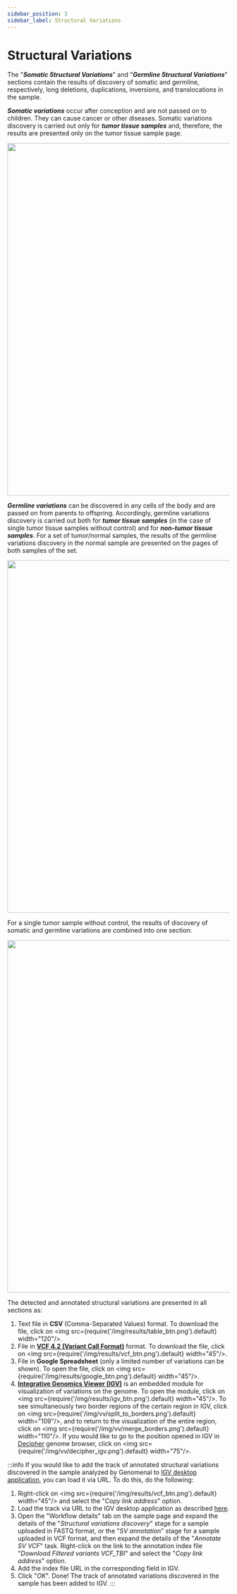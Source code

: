 ```yaml
---
sidebar_position: 3
sidebar_label: Structural Variations
---
```


# Structural Variations

The "***Somatic Structural Variations***" and "***Germline Structural Variations***" sections contain
the results of discovery of somatic and germline, respectively, long deletions, duplications, inversions,
and translocations in the sample.

***Somatic variations*** occur after conception and are not passed on to children. They can cause cancer or other
diseases. Somatic variations discovery is carried out only for ***tumor tissue samples*** and, therefore, the results
are presented only on the tumor tissue sample page.

<p align="center">
<img src={require('/img/results/somatic_structural_var.png').default} width="800"/>
</p>

***Germline variations*** can be discovered in any cells of the body and are passed on from parents to offspring.
Accordingly, germline variations discovery is carried out both for ***tumor tissue samples*** (in the case of
single tumor tissue samples without control) and for ***non-tumor tissue samples***.
For a set of tumor/normal samples, the results of the germline variations discovery
in the normal sample are presented on the pages of both samples of the set.

<p align="center">
<img src={require('/img/results/germline_structural.png').default} width="800"/>
</p>

For a single tumor sample without control, the results of discovery of somatic and germline variations
are combined into one section:

<p align="center">
<img src={require('/img/results/somatic_and_germline_structural.png').default} width="800"/>
</p>

The detected and annotated structural variations are presented in all sections as:

1. Text file in **CSV** (Comma-Separated Values) format. To download the file,
click on <img src={require('/img/results/table_btn.png').default} width="120"/>.
2. File in **[VCF 4.2 (Variant Call Format)](http://samtools.github.io/hts-specs/VCFv4.2.pdf)** format.
To download the file, click on <img src={require('/img/results/vcf_btn.png').default} width="45"/>.
3. File in **Google Spreadsheet** (only a limited number of variations can be shown). To open the file,
click on <img src={require('/img/results/google_btn.png').default} width="45"/>.
4. **[Integrative Genomics Viewer (IGV)](https://software.broadinstitute.org/software/igv/)** is an embedded
module for visualization of variations on the genome. To open the module,
click on <img src={require('/img/results/igv_btn.png').default} width="45"/>.
To see simultaneously two border regions of the certain region in IGV,
click on <img src={require('/img/vv/split_to_borders.png').default} width="109"/>, and to return to the
visualization of the entire region, click on <img src={require('/img/vv/merge_borders.png').default} width="110"/>.
If you would like to go to the position opened in IGV
in <a href="https://www.deciphergenomics.org/">Decipher</a> genome
browser, click on <img src={require('/img/vv/decipher_igv.png').default} width="75"/>.

:::info
If you would like to add the track of annotated structural variations discovered in the sample analyzed by Genomenal
to [IGV desktop application](https://igv.org/doc/desktop/), you can load it via URL. To do this, do the following:
1. Right-click on <img src={require('/img/results/vcf_btn.png').default} width="45"/> and select the
"*Copy link address*" option.
2. Load the track via URL to the IGV desktop application as
described [here](https://igv.org/doc/desktop/#UserGuide/loading_data/).
3. Open the "Workflow details" tab on the sample page and expand the details of the "*Structural variations discovery*"
stage for a sample uploaded in FASTQ format, or the "*SV annotation*" stage for a sample uploaded in VCF format,
and then expand the details of the "*Annotate SV VCF*" task. Right-click on the link to the annotation index file
"*Download Filtered variants VCF_TBI*" and select the "*Copy link address*" option.
4. Add the index file URL in the corresponding field in IGV.
5. Click "*OK*". Done! The track of annotated variations discovered in the sample has been added to IGV.
:::

